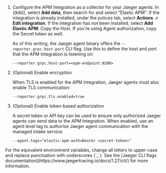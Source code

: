 

1. Configure the APM Integration as a collector for your Jaeger agents.
    In ((kib)), select **Add data**, then search for and select "Elastic APM".
    If the integration is already installed, under the polices tab, select **Actions** -> **Edit integration**.
    If the integration has not been installed, select **Add Elastic APM**.
    Copy the Host. If you're using Agent authorization, copy the Secret token as well.

    As of this writing, the Jaeger agent binary offers the `--reporter.grpc.host-port` CLI flag.
    Use this to define the host and port that the APM Integration is listening on:

    ```terminal
    --reporter.grpc.host-port=<apm-endpoint:8200>
    ```

1. (Optional) Enable encryption

    When TLS is enabled for the APM Integration, Jaeger agents must also enable TLS communication:

    ```terminal
    --reporter.grpc.tls.enabled=true
    ```

1. (Optional) Enable token-based authorization

    A secret token or API key can be used to ensure only authorized Jaeger agents can send data to the APM Integration.
    When enabled, use an agent level tag to authorize Jaeger agent communication with the managed intake service:

    ```terminal
    --agent.tags="elastic-apm-auth=Bearer <secret-token>"
    ```

<DocCallOut title="Tip">
For the equivalent environment variables,
change all letters to upper-case and replace punctuation with underscores (`_`).
See the [Jaeger CLI flags documentation](https://www.jaegertracing.io/docs/1.27/cli/) for more information.
</DocCallOut>
